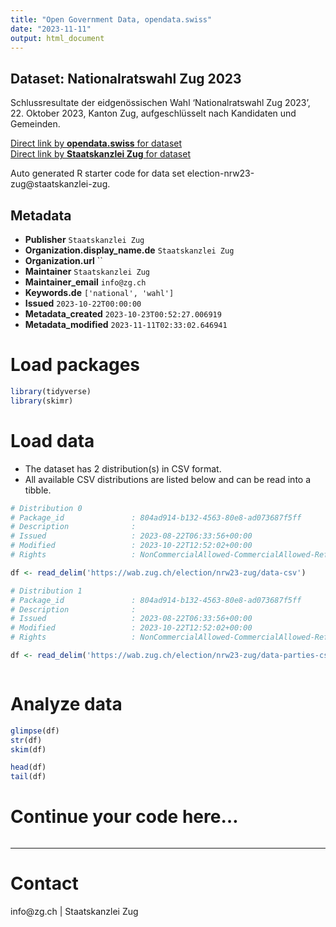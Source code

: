 ```yaml
---
title: "Open Government Data, opendata.swiss"
date: "2023-11-11"
output: html_document
---
```


## Dataset: Nationalratswahl Zug 2023

Schlussresultate der eidgenössischen Wahl 'Nationalratswahl Zug 2023', 22. Oktober 2023, Kanton Zug, aufgeschlüsselt nach Kandidaten und Gemeinden.

[Direct link by **opendata.swiss** for dataset](https://opendata.swiss/de/dataset/nationalratswahl-zug-2023)<br>
[Direct link by **Staatskanzlei Zug** for dataset](https://wab.zug.ch/election/nrw23-zug/data)

Auto generated R starter code for data set election-nrw23-zug@staatskanzlei-zug.

## Metadata

- **Publisher** `Staatskanzlei Zug`
- **Organization.display_name.de** `Staatskanzlei Zug`
- **Organization.url** ``
- **Maintainer** `Staatskanzlei Zug`
- **Maintainer_email** `info@zg.ch`
- **Keywords.de** `['national', 'wahl']`
- **Issued** `2023-10-22T00:00:00`
- **Metadata_created** `2023-10-23T00:52:27.006919`
- **Metadata_modified** `2023-11-11T02:33:02.646941`


# Load packages

```r

library(tidyverse)
library(skimr)

```

# Load data

-   The dataset has 2 distribution(s) in CSV format.
-   All available CSV distributions are listed below and can be read into a tibble.

```r

# Distribution 0
# Package_id               : 804ad914-b132-4563-80e8-ad073687f5ff
# Description              : 
# Issued                   : 2023-08-22T06:33:56+00:00
# Modified                 : 2023-10-22T12:52:02+00:00
# Rights                   : NonCommercialAllowed-CommercialAllowed-ReferenceRequired

df <- read_delim('https://wab.zug.ch/election/nrw23-zug/data-csv')

# Distribution 1
# Package_id               : 804ad914-b132-4563-80e8-ad073687f5ff
# Description              : 
# Issued                   : 2023-08-22T06:33:56+00:00
# Modified                 : 2023-10-22T12:52:02+00:00
# Rights                   : NonCommercialAllowed-CommercialAllowed-ReferenceRequired

df <- read_delim('https://wab.zug.ch/election/nrw23-zug/data-parties-csv')



```

# Analyze data

```r

glimpse(df)
str(df)
skim(df)

head(df)
tail(df)

```

# Continue your code here...

```r

```

------------------------------------------------------------------------

# Contact

info@zg.ch | Staatskanzlei Zug
